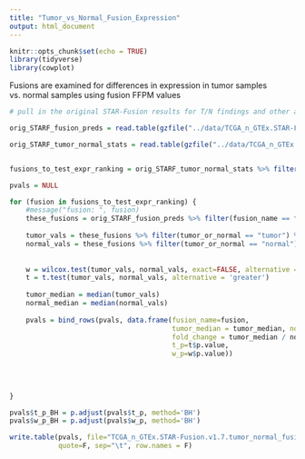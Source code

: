 ```yaml
---
title: "Tumor_vs_Normal_Fusion_Expression"
output: html_document
---
```



```r
knitr::opts_chunk$set(echo = TRUE)
library(tidyverse)
library(cowplot)
```


Fusions are examined for differences in expression in tumor samples vs. normal samples using fusion FFPM values


```r
# pull in the original STAR-Fusion results for T/N findings and other annotated fusion attributes.

orig_STARF_fusion_preds = read.table(gzfile("../data/TCGA_n_GTEx.STAR-Fusion.v1.7.fusion_preds.decorated.tsv.gz"), header=T, sep="\t", stringsAsFactors = F)

orig_STARF_tumor_normal_stats = read.table(gzfile("../data/TCGA_n_GTEx.STAR-Fusion.v1.7.fusion_preds.stats.tsv.gz"), header=T, sep="\t", stringsAsFactors = F)


fusions_to_test_expr_ranking = orig_STARF_tumor_normal_stats %>% filter(tumor > 3 & normal > 3) %>% pull(fusion_name)

pvals = NULL

for (fusion in fusions_to_test_expr_ranking) {
    #message("fusion: ", fusion)
    these_fusions = orig_STARF_fusion_preds %>% filter(fusion_name == fusion) %>% filter(is_primary)
    
    tumor_vals = these_fusions %>% filter(tumor_or_normal == "tumor") %>% pull(FFPM)
    normal_vals = these_fusions %>% filter(tumor_or_normal == "normal") %>% pull(FFPM)
    
    
    w = wilcox.test(tumor_vals, normal_vals, exact=FALSE, alternative = 'greater')
    t = t.test(tumor_vals, normal_vals, alternative = 'greater')
    
    tumor_median = median(tumor_vals)
    normal_median = median(normal_vals)
    
    pvals = bind_rows(pvals, data.frame(fusion_name=fusion,
                                        tumor_median = tumor_median, normal_median = normal_median,
                                        fold_change = tumor_median / normal_median,
                                        t_p=t$p.value,
                                        w_p=w$p.value))
    
    
    
  
}

pvals$t_p_BH = p.adjust(pvals$t_p, method='BH')
pvals$w_p_BH = p.adjust(pvals$w_p, method='BH')

write.table(pvals, file="TCGA_n_GTEx.STAR-Fusion.v1.7.tumor_normal_fusion_expression_comparison_stats.tsv", 
            quote=F, sep="\t", row.names = F)


```
